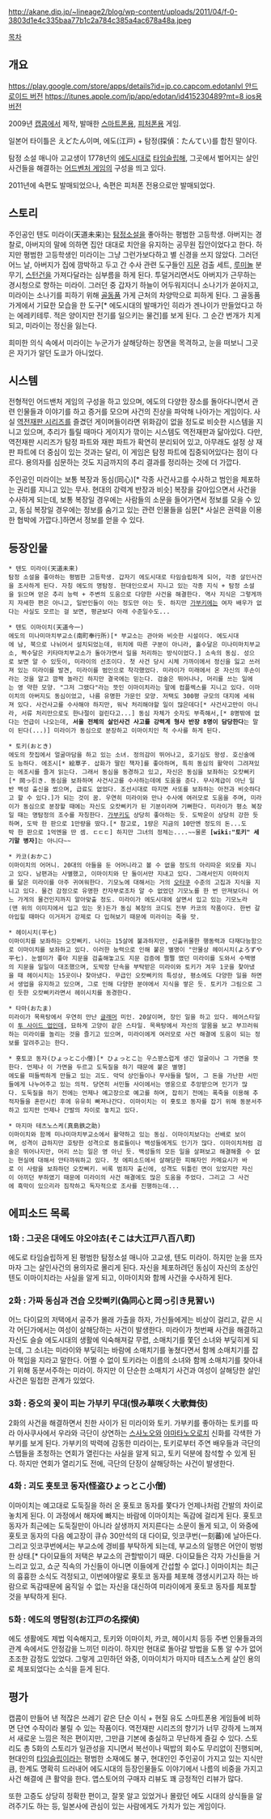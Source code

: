 http://akane.dip.jp/~lineage2/blog/wp-content/uploads/2011/04/f-0-3803d1e4c335baa77b1c2a784c385a4ac678a48a.jpeg

[[목차]]

== 개요 ==

[[https://play.google.com/store/apps/details?id=jp.co.capcom.edotanlvl 안드로이드 버전]]
[[https://itunes.apple.com/jp/app/edotan/id415230489?mt=8 ios용 버전]]

2009년 [[캡콤]]에서 제작, 발매한 [[스마트폰]]용, [[피처폰]]용 게임.

일본어 타이틀은 えどたん이며, 에도(江戸) + 탐정(探偵：たんてい)를 합친 말이다.

탐정 소설 매니아 고교생이 1778년의 [[에도시대]]로 [[타임슬립]]해, 그곳에서 벌어지는 살인사건들을 해결하는 [[어드벤처 게임]]의 구성을 띄고 있다.

2011년에 속편도 발매되었으나, 속편은 피처폰 전용으로만 발매되었다.

== 스토리 ==

주인공인 텐도 미라이(天道未来)는 [[탐정소설]]을 좋아하는 평범한 고등학생. 아버지는 경찰로, 아버지의 말에 의하면 집안 대대로 치안을 유지하는 공무원 집안이었다고 한다. 하지만 평범한 고등학생인 미라이는 그냥 그런가보다하고 별 신경을 쓰지 않았다. 그러던 어느 날, 아버지가 집에 깜박하고 두고 간 수사 관련 도구들인 [[지문]] 검출 세트, [[루미놀]] 분무기, [[스턴건]]을 가져다달라는 심부름을 하게 된다. 투덜거리면서도 아버지가 근무하는 경시청으로 향하는 미라이. 그러던 중 갑자기 하늘이 어두워지더니 소나기가 쏟아지고, 미라이는 소나기를 피하기 위해 [[골동품]] 가게 근처의 차양막으로 피하게 된다. 그 골동품 가게에서 기묘한 모습을 한 도구[* 에도시대의 발매가인 히라가 겐나이가 만들었다고 하는 에레키테루. 적은 양이지만 전기를 일으키는 물건]를 보게 된다. 그 순간 번개가 치게 되고, 미라이는 정신을 잃는다.

희미한 의식 속에서 미라이는 누군가가 살해당하는 장면을 목격하고, 눈을 떠보니 그곳은 자기가 알던 도쿄가 아니었다. 

== 시스템 ==

전형적인 어드밴처 게임의 구성을 하고 있으며, 에도의 다양한 장소를 돌아다니면서 관련 인물들과 이야기를 하고 증거를 모으며 사건의 진상을 파악해 나아가는 게임이다. 사실 [[역전재판 시리즈]]를 즐겼던 게이머들이라면 위화감이 없을 정도로 비슷한 시스템을 지니고 있으며, 추리가 틀릴 때마다 게이지가 깎이는 시스템도 역전재판과 닮아있다. 다만, 역전재판 시리즈가 탐정 파트와 재판 파트가 확연히 분리되어 있고, 아무래도 설정 상 재판 파트에 더 중심이 있는 것과는 달리, 이 게임은 탐정 파트에 집중되어있다는 점이 다르다. 용의자를 심문하는 것도 지금까지의 추리 결과를 정리하는 것에 더 가깝다.

주인공인 미라이는 보통 복장과 동심(同心)[* 각종 사건사고를 수사하고 범인을 체포하는 권리를 지니고 있는 무사. 현대의 강력계 반장과 비슷] 복장을 갈아입으면서 사건을 수사하게 되는데, 보통 복장일 경우에는 사람들의 소문을 들어가면서 정보를 모을 수 있고, 동심 복장일 경우에는 정보를 숨기고 있는 관련 인물들을 심문[* 사실은 권력을 이용한 협박에 가깝다.]하면서 정보를 얻을 수 있다. 

== 등장인물 ==

 * 텐도 미라이(天道未来)
 탐정 소설을 좋아하는 평범한 고등학생. 갑자기 에도시대로 타임슬립하게 되어, 각종 살인사건을 조사하게 된다. 자칭 에도의 명탐정. 현대인으로서 지니고 있는 각종 지식 + 탐정 소설을 읽으며 얻은 추리 능력 + 주변의 도움으로 다양한 사건을 해결한다. 역사 지식은 그렇게까지 자세한 편은 아니고, 일반인들이 아는 정도만 아는 듯. 하지만 [[가부키]]에는 여자 배우가 없다는 사실도 모르는 걸 보면, 평균보다 아래 수준일수도...

 * 텐도 이마이치(天道今一)
 에도의 미나미마치부교소(南町奉行所)[* 부교소는 관아와 비슷한 시설이다. 에도시대에 남, 북으로 나뉘어서 설치되었는데, 위치에 따른 구분이 아니라, 홀수달은 미나미마치부교소, 짝수달은 키타마치부교소가 돌아가면서 일을 처리하는 방식이었다.] 소속의 동심. 성으로 보면 알 수 있듯이, 미라이의 선조이다. 첫 사건 당시 시체 가까이에서 정신을 잃고 쓰러져 있는 미라이를 발견, 미라이를 범인으로 착각했었다. 미라이가 미래에서 온 자신의 후손이라는 것을 알고 깜짝 놀라긴 하지만 결국에는 믿는다. 검술은 뛰어나나, 머리를 쓰는 일에는 영 약한 모양. "그저 그랬다"라는 뜻인 이마이치라는 말에 컴플렉스를 지니고 있다. 이마이치의 아버지도 동심이었고, 나름 유명한 가문인 모양. 저택도 300평 규모의 대지에 세워져 있다. 사건사고를 수사해야 하지만, 워낙 처리해야할 일이 많은데다[* 사건사고만이 아니라, 서류 처리만으로도 한나절이 걸린다고...] 동심 자체가 숫자도 부족해서,[* 8명밖에 없다는 언급이 나오는데, '''서울 전체의 살인사건 사고를 강력계 형사 반장 8명이 담당한다'''는 말이 된다(...)] 미라이가 동심으로 분장하고 이마이치인 척 수사를 하게 된다.

 * 토키(おとき)
 에도의 찻집에서 얼굴마담을 하고 있는 소녀. 정의감이 뛰어나고, 호기심도 왕성. 호신술에도 능하다. 에조시[* 絵草子. 삽화가 딸린 책자]를 좋아하며, 특히 동심의 활약이 그려져있는 에조시를 즐겨 읽는다. 그래서 동심을 동경하고 있고, 자신은 동심을 보좌하는 오캇삐키[* 岡っ引き. 동심을 보좌하며 사건사고를 수사하는데에 도움을 준다. 무사계급이 아닌 일반 백성 출신을 썼으며, 급료도 없었다. 조선시대로 따지면 사또를 보좌하는 아전과 비슷하다고 할 수 있다.]가 되는 것이 꿈. 우연히 미라이와 만나 수사에 여러모로 도움을 주며, 미라이가 동심으로 분장할 때에는 자신도 오캇삐키가 된 기분이라며 기뻐한다. 미라이가 평소 복장일 때는 명탐정의 조수를 자칭한다. [[가부키]]도 상당히 좋아하는 듯. 도박운이 상당히 강한 듯하며, 도박 한 판으로 1만량을 땄다.[* 참고로, 1량은 지금의 10만엔 정도의 돈...도박 한 판으로 1억엔을 딴 셈. ㄷㄷㄷ] 하지만 그녀의 정체는....~~물론 '''[wiki:"토키" 세기말 병자]'''는 아니다~~

 * 카코(おかこ)
 이마이치의 어머니. 20대의 아들을 둔 어머니라고 볼 수 없을 정도의 아리따운 외모를 지니고 있다. 남편과는 사별했고, 이마이치와 단 둘이서만 지내고 있다. 그래서인지 이마이치를 닮은 미라이를 아주 귀여워한다. 기모노에 대해서는 거의 [[오타쿠]] 수준의 고집과 지식을 지니고 있다. 물건 감정으로 유명한 칸자부로조차 알 수 없었던 기모노를 한 번 만져보더니 어느 가게의 물건인지까지 알아맞출 정도. 미라이가 에도시대에 살면서 입고 있는 기모노라(맨 위의 이미지에서 입고 있는 옷)든가 동심 복장의 코디도 전부 카코의 작품이다. 한번 갈아입힐 때마다 이거저거 강제로 다 입혀보기 때문에 미라이는 죽을 맛.

 * 헤이시치(平七)
 이마이치를 보좌하는 오캇삐키. 나이는 15살에 불과하지만, 신출귀몰한 행동력과 다재다능함으로 이마이치를 보좌하고 있다. 이러한 능력으로 인해 붙은 별명이 "만물상 헤이시치(よろずや平七). 눈썰미가 좋아 지문을 검출해놓고도 지문 검증에 쩔쩔 맸던 미라이를 도와서 수백명의 지문을 일일이 대조했으며, 도박장 단속을 부탁받은 미라이와 토키가 겨우 1곳을 찾아냈을 때 헤이시치는 15곳이나 찾아냈다. 무급인 오캇삐키의 특성상, 평소에도 다양한 일을 하면서 생업을 유지하고 있으며, 그로 인해 다양한 분야에서 지식을 쌓은 듯. 토키가 그림으로 그린 듯한 오캇삐키라면서 헤이시치를 동경한다. 

 * 타마(おたま)
 미라이가 목욕탕에서 우연히 만난 [[글래머]] 미인. 20살이며, 장인 일을 하고 있다. 헤어스타일이 [[투 사이드 업]]인데, 묘하게 고양이 같은 스타일. 목욕탕에서 자신의 알몸을 보고 부끄러워하는 미라이를 놀리는 것을 즐기고 있으며, 미라이에게 여러모로 사건 해결에 도움이 되는 정보를 알려주고는 한다.

 * 횻토코 동자(ひょっとこ小僧)[* ひょっとこ는 우스꽝스럽게 생긴 얼굴이나 그 가면을 뜻한다. 언제나 이 가면을 두르고 도둑질을 하기 때문에 붙은 별명]
 에도를 떠들썩하게 만들고 있는 괴도. 악덕 상인들이나 무사들을 털어, 그 돈을 가난한 서민들에게 나누어주고 있는 의적. 당연히 서민들 사이에서는 영웅으로 추앙받으며 인기가 많다. 도둑질을 하기 전에는 언제나 예고장으로 예고를 하며, 잡히기 전에는 폭죽을 이용해 추적자들을 혼란시킨 후에 유유히 빠져나간다. 이마이치는 이 횻토코 동자를 잡기 위해 동분서주하고 있지만 언제나 간발의 차이로 놓치고 있다.

 * 마지마 테츠노스케(真島鉄之助)
 이마이치와 함께 미나미마치부교소에서 활약하고 있는 동심. 이마이치보다는 선배로 보이며, 성격이 급하지만 호탕한 성격으로 동료들이나 백성들에게도 인기가 많다. 이마이치처럼 검술은 뛰어나지만, 머리 쓰는 일은 영 아닌 듯. 백성들의 모든 일을 살펴보고 해결해줄 수 없는 현실에 대해서 안타까워하고 있다. 첫 에피소드에서 살해당한 피해자인 카메요시가 바로 이 사람을 보좌하던 오캇삐키. 비록 범죄자 출신에, 성격도 뒤틀린 면이 있었지만 자신이 아끼던 부하였기 때문에 미라이의 사건 해결에도 많은 도움을 주었다. 그리고 그 사건에 흑막이 있으리라 짐작하고 독자적으로 조사를 진행하는데...


== 에피소드 목록 ==
=== 1화 : 그곳은 대에도 야오야쵸(そこは大江戸八百八町) ===
에도로 타임슬립하게 된 평범한 탐정소설 매니아 고교생, 텐도 미라이. 하지만 눈을 뜨자마자 그는 살인사건의 용의자로 몰리게 된다. 자신을 체포하려던 동심이 자신의 조상인 텐도 이마이치라는 사실을 알게 되고, 이마이치와 함께 사건을 수사하게 된다. 

=== 2화 : 가짜 동심과 견습 오캇삐키(偽同心と岡っ引き見習い) ===
어느 다이묘의 저택에서 공주가 몰래 가출을 하자, 가신들에게는 비상이 걸리고, 같은 시각 어딘가에서는 여성이 살해당하는 사건이 발생한다. 미라이가 첫번째 사건을 해결하고 자신도 슬슬 에도시대의 생활에 익숙해져갈 무렵, 소매치기를 쫓던 소녀와 부딪히게 되는데, 그 소녀는 미라이와 부딪히는 바람에 소매치기를 놓쳤다면서 함께 소매치기를 잡아 책임을 지라고 말한다. 어쩔 수 없이 토키라는 이름의 소녀와 함께 소매치기를 찾아내기 위해 동분서주하는 미라이. 하지만 이 단순한 소매치기 사건과 여성이 살해당한 살인사건은 밀접한 관계가 있었다.

=== 3화 : 증오의 꽃이 피는 가부키 무대(恨み華咲く大歌舞伎) ===
2화의 사건을 해결하면서 친한 사이가 된 미라이와 토키. 가부키를 좋아하는 토키를 따라 아사쿠사에서 우라와 극단이 상연하는 [[스사노오]]와 [[야마타노오로치]] 신화를 각색한 가부키를 보게 된다. 가부키의 박력에 감동한 미라이는, 토키로부터 주연 배우들과 극단의 스탭들을 초청하는 연회가 열린다는 사실을 알게 되고, 토키 덕분에 참석할 수 있게 된다. 하지만 연회가 열리기도 전에, 극단의 단장이 살해당하는 사건이 발생한다.

=== 4화 : 괴도 횻토코 동자(怪盗ひょっとこ小僧) ===
이마이치는 예고대로 도둑질을 하러 온 횻토코 동자를 쫓다가 언제나처럼 간발의 차이로 놓치게 된다. 이 과정에서 해자에 빠지는 바람에 이마이치는 독감에 걸리게 된다. 횻토코 동자가 최근에는 도둑질만이 아니라 살생까지 저지른다는 소문이 돌게 되고, 이 와중에 횻토코 동자의 다음 예고장이 큐슈 30만석의 대 다이묘, 잇코쿠번(一刻蕃)에 날아든다. 그리고 잇코쿠번에서는 부교소에 경비를 부탁하게 되는데, 부교소의 일행은 어안이 벙벙한 상태.[* 다이묘들의 저택은 부교소의 관할밖이기 때문. 다이묘들은 각자 가신들을 거느리고 있고, 쇼군 직속의 가신들이 아니면 이들에게 간섭할 수 없다.] 이마이치는 최근의 흉흉한 소식도 걱정되고, 이번에야말로 횻토코 동자를 체포해 갱생시키고자 하는 바람으로 독감때문에 움직일 수 없는 자신을 대신하여 미라이에게 횻토코 동자를 체포할 것을 부탁하게 된다.

=== 5화 : 에도의 명탐정(お江戸の名探偵) ===
에도 생활에도 제법 익숙해지고, 토키와 이마이치, 카코, 헤이시치 등등 주변 인물들과의 관계 속에서도 안정감을 느끼던 미라이. 하지만 현대로 돌아갈 방법을 도통 알 수가 없어 초조한 감정도 있었다. 그렇게 고민하던 와중, 이마이치가 마지마 테츠노스케 살인 용의로 체포되었다는 소식을 듣게 된다. 


== 평가 ==

캡콤이 만들어 낸 적잖은 쓰레기 같은 단순 이식 + 현질 유도 스마트폰용 게임들에 비하면 단연 수작이라 불릴 수 있는 작품이다. 역전재판 시리즈의 향기가 너무 강하게 느껴져서 새로운 느낌은 적은 편이지만, 그만큼 기본에 충실하고 무난하게 즐길 수 있다. 스토리도 총 5화의 스토리가 일관성을 지니면서 복선이나 떡밥의 회수도 무리없이 진행되며, 현대인의 [[타임슬립]]이라는 평범한 소재에도 불구, 현대인인 주인공이 가지고 있는 지식만큼, 한계도 명확히 드러내어 에도시대의 등장인물들도 이야기에서 나름의 비중을 가지고 사건 해결에 큰 활약을 한다. 앱스토어의 구매자 리뷰도 꽤 긍정적인 리뷰가 많다.

또한 고증도 상당히 정확한 편이고, 잘못 알고 있었거나 몰랐던 에도 시대의 상식들을 알려주기도 하는 등, 일본사에 관심이 있는 사람에게도 가치가 있는 게임이다. 
